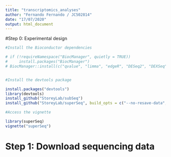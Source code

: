 ```yaml
---
title: "transcriptomics_analyses"
author: "Fernando Fernando / JC502814"
date: "17/07/2020"
output: html_document
---
```


#Step 0: Experimental design

```r
#Install the Bioconductor dependencies

# if (!requireNamespace("BiocManager", quietly = TRUE))
#     install.packages("BiocManager")
# BiocManager::install(c("qvalue", "limma", "edgeR", "DESeq2", "DEXSeq", "pasilla"))


#Install the devtools package

install.packages("devtools")
library(devtools)
install_github("StoreyLab/subSeq")
install_github("StoreyLab/superSeq", build_opts = c("--no-resave-data", "--no-manual"), build_vignettes = TRUE)

#Access the vignette

library(superSeq)
vignette("superSeq")
```



# Step 1: Download sequencing data

```bash

```